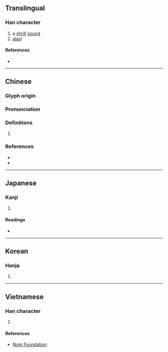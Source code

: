 {{character info/new}}
==Translingual==

===Han character===
{{Han char|rn=30|rad=口|as=17|sn=20|four=|canj=RYTI|ids=⿰口戲}}

# a [[shrill]] [[sound]]
# [[alas]]!

====References====
* {{Han ref|kx=0213.480|dkj=04579|dj=0436.250|hdz=10703.260|uh=56B1|ud=22193}}

----

==Chinese==
{{zh-forms}}

===Glyph origin===
{{Han etym}}

===Pronunciation===
{{zh-pron
|m=xī
|c=hei1
|mc=y
|oc=y
|cat=
}}

===Definitions===
{{zh-hanzi}}

# {{rfdef|zh}}

===References===
* {{R:twedu|C01537}}
* {{R:yue:jyut.net}}

----

==Japanese==

===Kanji===
{{ja-kanji|grade=uc|rs=口17}}

# {{rfdef|ja|sort=口17}}

====Readings====
* {{ja-readings|on=[[き]] (ki)|kun=[[こえ]] (koe), [[ああ]] (aa)}}

----

==Korean==

===Hanja===
{{ko-hanja|hangeul=희|rv=hui|mr=hŭi}}

# {{rfdef|ko|sort=口17}}

----

==Vietnamese==

===Han character===
{{vi-hantu|[[hi]]|rs=口17}}

# {{rfdef|vi|sort=口17}}

====References====
* [http://nomfoundation.org/common/nom_details.php?codepoint=56b1 Nom Foundation]